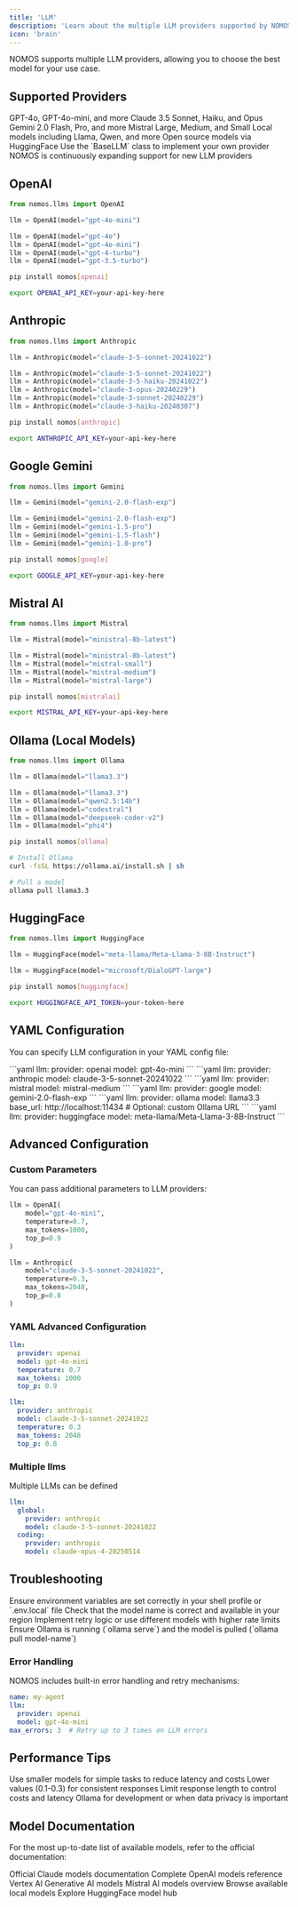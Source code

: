 ```yaml
---
title: 'LLM'
description: 'Learn about the multiple LLM providers supported by NOMOS'
icon: 'brain'
---
```


NOMOS supports multiple LLM providers, allowing you to choose the best model for your use case.

## Supported Providers

<CardGroup cols={2}>
  <Card
    title="OpenAI"
    href="#openai"
  >
    GPT-4o, GPT-4o-mini, and more
  </Card>
  <Card
    title="Anthropic"
    href="#anthropic"
  >
    Claude 3.5 Sonnet, Haiku, and Opus
  </Card>
  <Card
    title="Google Gemini"
    href="#google-gemini"
  >
    Gemini 2.0 Flash, Pro, and more
  </Card>
  <Card
    title="Mistral AI"
    href="#mistral-ai"
  >
    Mistral Large, Medium, and Small
  </Card>
  <Card
    title="Ollama"
    href="#ollama-local-models"
  >
    Local models including Llama, Qwen, and more
  </Card>
  <Card
    title="HuggingFace"
    href="#huggingface"
  >
    Open source models via HuggingFace
  </Card>
  <Card
    title="Custom"
  >
    Use the `BaseLLM` class to implement your own provider
  </Card>
  <Card
    title="More Coming Soon"
  >
    NOMOS is continuously expanding support for new LLM providers
  </Card>
</CardGroup>

## OpenAI

<CodeGroup>

```python Basic Usage
from nomos.llms import OpenAI

llm = OpenAI(model="gpt-4o-mini")
```

```python Available Models
llm = OpenAI(model="gpt-4o")
llm = OpenAI(model="gpt-4o-mini")
llm = OpenAI(model="gpt-4-turbo")
llm = OpenAI(model="gpt-3.5-turbo")
```

```bash Installation
pip install nomos[openai]
```

```bash Environment Variable
export OPENAI_API_KEY=your-api-key-here
```

</CodeGroup>

## Anthropic

<CodeGroup>

```python Basic Usage
from nomos.llms import Anthropic

llm = Anthropic(model="claude-3-5-sonnet-20241022")
```

```python Available Models
llm = Anthropic(model="claude-3-5-sonnet-20241022")
llm = Anthropic(model="claude-3-5-haiku-20241022")
llm = Anthropic(model="claude-3-opus-20240229")
llm = Anthropic(model="claude-3-sonnet-20240229")
llm = Anthropic(model="claude-3-haiku-20240307")
```

```bash Installation
pip install nomos[anthropic]
```

```bash Environment Variable
export ANTHROPIC_API_KEY=your-api-key-here
```

</CodeGroup>

## Google Gemini

<CodeGroup>

```python Basic Usage
from nomos.llms import Gemini

llm = Gemini(model="gemini-2.0-flash-exp")
```

```python Available Models
llm = Gemini(model="gemini-2.0-flash-exp")
llm = Gemini(model="gemini-1.5-pro")
llm = Gemini(model="gemini-1.5-flash")
llm = Gemini(model="gemini-1.0-pro")
```

```bash Installation
pip install nomos[google]
```

```bash Environment Variable
export GOOGLE_API_KEY=your-api-key-here
```

</CodeGroup>

## Mistral AI

<CodeGroup>

```python Basic Usage
from nomos.llms import Mistral

llm = Mistral(model="ministral-8b-latest")
```

```python Available Models
llm = Mistral(model="ministral-8b-latest")
llm = Mistral(model="mistral-small")
llm = Mistral(model="mistral-medium")
llm = Mistral(model="mistral-large")
```

```bash Installation
pip install nomos[mistralai]
```

```bash Environment Variable
export MISTRAL_API_KEY=your-api-key-here
```

</CodeGroup>

## Ollama (Local Models)

<CodeGroup>

```python Basic Usage
from nomos.llms import Ollama

llm = Ollama(model="llama3.3")
```

```python Popular Models
llm = Ollama(model="llama3.3")
llm = Ollama(model="qwen2.5:14b")
llm = Ollama(model="codestral")
llm = Ollama(model="deepseek-coder-v2")
llm = Ollama(model="phi4")
```

```bash Installation
pip install nomos[ollama]
```

```bash Prerequisites
# Install Ollama
curl -fsSL https://ollama.ai/install.sh | sh

# Pull a model
ollama pull llama3.3
```

</CodeGroup>

## HuggingFace

<CodeGroup>

```python Basic Usage
from nomos.llms import HuggingFace

llm = HuggingFace(model="meta-llama/Meta-Llama-3-8B-Instruct")
```

```python Other Models
llm = HuggingFace(model="microsoft/DialoGPT-large")
```

```bash Installation
pip install nomos[huggingface]
```

```bash Environment Variable
export HUGGINGFACE_API_TOKEN=your-token-here
```

</CodeGroup>

## YAML Configuration

You can specify LLM configuration in your YAML config file:

<Tabs>
  <Tab title="OpenAI">
    ```yaml
    llm:
      provider: openai
      model: gpt-4o-mini
    ```
  </Tab>
  <Tab title="Anthropic">
    ```yaml
    llm:
      provider: anthropic
      model: claude-3-5-sonnet-20241022
    ```
  </Tab>
  <Tab title="Mistral">
    ```yaml
    llm:
      provider: mistral
      model: mistral-medium
    ```
  </Tab>
  <Tab title="Google Gemini">
    ```yaml
    llm:
      provider: google
      model: gemini-2.0-flash-exp
    ```
  </Tab>
  <Tab title="Ollama">
    ```yaml
    llm:
      provider: ollama
      model: llama3.3
      base_url: http://localhost:11434  # Optional: custom Ollama URL
    ```
  </Tab>
  <Tab title="HuggingFace">
    ```yaml
    llm:
      provider: huggingface
      model: meta-llama/Meta-Llama-3-8B-Instruct
    ```
  </Tab>
</Tabs>

## Advanced Configuration

### Custom Parameters

You can pass additional parameters to LLM providers:

<CodeGroup>

```python OpenAI Advanced
llm = OpenAI(
    model="gpt-4o-mini",
    temperature=0.7,
    max_tokens=1000,
    top_p=0.9
)
```

```python Anthropic Advanced
llm = Anthropic(
    model="claude-3-5-sonnet-20241022",
    temperature=0.3,
    max_tokens=2048,
    top_p=0.8
)
```

</CodeGroup>

### YAML Advanced Configuration

<CodeGroup>

```yaml OpenAI
llm:
  provider: openai
  model: gpt-4o-mini
  temperature: 0.7
  max_tokens: 1000
  top_p: 0.9
```

```yaml Anthropic
llm:
  provider: anthropic
  model: claude-3-5-sonnet-20241022
  temperature: 0.3
  max_tokens: 2048
  top_p: 0.8
```

</CodeGroup>

### Multiple llms

Multiple LLMs can be defined

```yaml
llm:
  global:
    provider: anthropic
    model: claude-3-5-sonnet-20241022
  coding:
    provider: anthropic
    model: claude-opus-4-20250514
```


## Troubleshooting

<AccordionGroup>
  <Accordion title="API Key Not Found">
    Ensure environment variables are set correctly in your shell profile or `.env.local` file
  </Accordion>
  <Accordion title="Model Not Available">
    Check that the model name is correct and available in your region
  </Accordion>
  <Accordion title="Rate Limits">
    Implement retry logic or use different models with higher rate limits
  </Accordion>
  <Accordion title="Local Models (Ollama)">
    Ensure Ollama is running (`ollama serve`) and the model is pulled (`ollama pull model-name`)
  </Accordion>
</AccordionGroup>

### Error Handling

NOMOS includes built-in error handling and retry mechanisms:

```yaml
name: my-agent
llm:
  provider: openai
  model: gpt-4o-mini
max_errors: 3  # Retry up to 3 times on LLM errors
```

## Performance Tips

<CardGroup cols={2}>
  <Card
    title="Choose the Right Model"
    icon="target"
  >
    Use smaller models for simple tasks to reduce latency and costs
  </Card>
  <Card
    title="Configure Temperature"
    icon="thermometer"
  >
    Lower values (0.1-0.3) for consistent responses
  </Card>
  <Card
    title="Set Max Tokens"
    icon="hash"
  >
    Limit response length to control costs and latency
  </Card>
  <Card
    title="Use Local Models"
    icon="server"
  >
    Ollama for development or when data privacy is important
  </Card>
</CardGroup>

## Model Documentation

For the most up-to-date list of available models, refer to the official documentation:

<CardGroup cols={2}>
  <Card
    title="Anthropic Claude Models"
    icon="external-link"
    href="https://docs.anthropic.com/en/docs/about-claude/models/overview"
  >
    Official Claude models documentation
  </Card>
  <Card
    title="OpenAI Models"
    icon="external-link"
    href="https://platform.openai.com/docs/models"
  >
    Complete OpenAI models reference
  </Card>
  <Card
    title="Google Gemini Models"
    icon="external-link"
    href="https://cloud.google.com/vertex-ai/generative-ai/docs/models"
  >
    Vertex AI Generative AI models
  </Card>
  <Card
    title="Mistral Models"
    icon="external-link"
    href="https://docs.mistral.ai/getting-started/models/models_overview/"
  >
    Mistral AI models overview
  </Card>
  <Card
    title="Ollama Model Library"
    icon="external-link"
    href="https://ollama.com/search"
  >
    Browse available local models
  </Card>
  <Card
    title="HuggingFace Models"
    icon="external-link"
    href="https://huggingface.co/models"
  >
    Explore HuggingFace model hub
  </Card>
</CardGroup>
